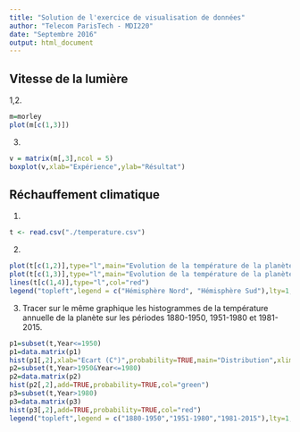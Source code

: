 ```yaml
---
title: "Solution de l'exercice de visualisation de données"
author: "Telecom ParisTech - MDI220"
date: "Septembre 2016"
output: html_document
---
```


## Vitesse de la lumière


1,2. 

```r
m=morley
plot(m[c(1,3)])
```

3. 

```r
v = matrix(m[,3],ncol = 5)
boxplot(v,xlab="Expérience",ylab="Résultat")
```


## Réchauffement climatique

1. 

```r
t <- read.csv("./temperature.csv")
```

2. 

```r
plot(t[c(1,2)],type="l",main="Evolution de la température de la planète",ylab="Ecart (C°)")
plot(t[c(1,3)],type="l",main="Evolution de la température de la planète",ylab="Ecart (C°)",col="blue")
lines(t[c(1,4)],type="l",col="red")
legend("topleft",legend = c("Hémisphère Nord", "Hémisphère Sud"),lty=1,col=c("blue","red"))
```

3. Tracer sur le même graphique les histogrammes de la température annuelle de la planète sur les périodes 1880-1950, 1951-1980 et 1981-2015.

```r
p1=subset(t,Year<=1950)
p1=data.matrix(p1)
hist(p1[,2],xlab="Ecart (C°)",probability=TRUE,main="Distribution",xlim=range(-1:1),ylim=range(0:5),col="blue")
p2=subset(t,Year>1950&Year<=1980)
p2=data.matrix(p2)
hist(p2[,2],add=TRUE,probability=TRUE,col="green")
p3=subset(t,Year>1980)
p3=data.matrix(p3)
hist(p3[,2],add=TRUE,probability=TRUE,col="red")
legend("topleft",legend = c("1880-1950","1951-1980","1981-2015"),lty=1,lwd=10,col=c("blue","green","red"))
```

